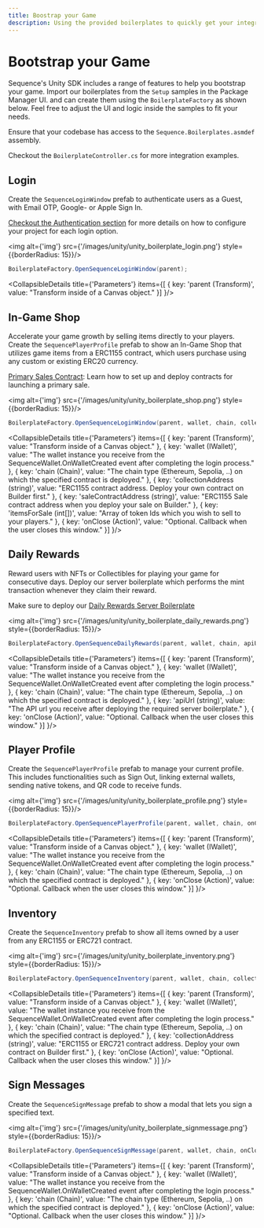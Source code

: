 ```yaml
---
title: Boostrap your Game
description: Using the provided boilerplates to quickly get your integration up and running.
---
```



# Bootstrap your Game

Sequence's Unity SDK includes a range of features to help you bootstrap your game.
Import our boilerplates from the `Setup` samples in the Package Manager UI.
and can create them using the `BoilerplateFactory` as shown below. Feel free to adjust the UI and logic inside the samples to fit your needs.

Ensure that your codebase has access to the `Sequence.Boilerplates.asmdef` assembly.

Checkout the `BoilerplateController.cs` for more integration examples.

## Login

Create the `SequenceLoginWindow` prefab to authenticate users as a Guest, with Email OTP, Google- or Apple Sign In.

[Checkout the Authentication section](/sdk/unity/onboard/authentication/intro) for more details on how to configure
your project for each login option.

<img alt={'img'} src={'/images/unity/unity_boilerplate_login.png'} style={{borderRadius: 15}}/>

```csharp
BoilerplateFactory.OpenSequenceLoginWindow(parent);
```

<CollapsibleDetails title={'Parameters'} items={[
    {
        key: 'parent (Transform)',
        value: "Transform inside of a Canvas object."
    }]
}/>

## In-Game Shop

Accelerate your game growth by selling items directly to your players. Create the `SequencePlayerProfile` prefab to
show an In-Game Shop that utilizes game items from a ERC1155 contract, which users purchase using any custom or
existing ERC20 currency.

[Primary Sales Contract](/solutions/collectibles/contracts/deploy-primary-sales-contract/): Learn how to set up and deploy contracts for launching a primary sale.

<img alt={'img'} src={'/images/unity/unity_boilerplate_shop.png'} style={{borderRadius: 15}}/>

```csharp
BoilerplateFactory.OpenSequenceLoginWindow(parent, wallet, chain, collectionAddress, saleContractAddress, itemsForSale, onClose);
```

<CollapsibleDetails title={'Parameters'} items={[
    {
        key: 'parent (Transform)',
        value: "Transform inside of a Canvas object."
    },
    {
        key: 'wallet (IWallet)',
        value: "The wallet instance you receive from the SequenceWallet.OnWalletCreated event after completing the login process."
    },
    {
        key: 'chain (Chain)',
        value: "The chain type (Ethereum, Sepolia, ..) on which the specified contract is deployed."
    },
    {
        key: 'collectionAddress (string)',
        value: "ERC1155 contract address. Deploy your own contract on Builder first."
    },
    {
        key: 'saleContractAddress (string)',
        value: "ERC1155 Sale contract address when you deploy your sale on Builder."
    },
    {
        key: 'itemsForSale (int[])',
        value: "Array of token Ids which you wish to sell to your players."
    },
    {
        key: 'onClose (Action)',
        value: "Optional. Callback when the user closes this window."
    }]
}/>

## Daily Rewards

Reward users with NFTs or Collectibles for playing your game for consecutive days. Deploy our server boilerplate
which performs the mint transaction whenever they claim their reward.

Make sure to deploy our [Daily Rewards Server Boilerplate](https://github.com/0xsequence-demos/daily-rewards-server-boilerplate)

<img alt={'img'} src={'/images/unity/unity_boilerplate_daily_rewards.png'} style={{borderRadius: 15}}/>

```csharp
BoilerplateFactory.OpenSequenceDailyRewards(parent, wallet, chain, apiUrl, onClose);
```

<CollapsibleDetails title={'Parameters'} items={[
    {
        key: 'parent (Transform)',
        value: "Transform inside of a Canvas object."
    },
    {
        key: 'wallet (IWallet)',
        value: "The wallet instance you receive from the SequenceWallet.OnWalletCreated event after completing the login process."
    },
    {
        key: 'chain (Chain)',
        value: "The chain type (Ethereum, Sepolia, ..) on which the specified contract is deployed."
    },
    {
        key: 'apiUrl (string)',
        value: "The API url you receive after deploying the required server boilerplate."
    },
    {
        key: 'onClose (Action)',
        value: "Optional. Callback when the user closes this window."
    }]
}/>

## Player Profile

Create the `SequencePlayerProfile` prefab to manage your current profile. This includes functionalities such as Sign Out,
linking external wallets, sending native tokens, and QR code to receive funds.

<img alt={'img'} src={'/images/unity/unity_boilerplate_profile.png'} style={{borderRadius: 15}}/>

```csharp
BoilerplateFactory.OpenSequencePlayerProfile(parent, wallet, chain, onClose);
```

<CollapsibleDetails title={'Parameters'} items={[
    {
        key: 'parent (Transform)',
        value: "Transform inside of a Canvas object."
    },
    {
        key: 'wallet (IWallet)',
        value: "The wallet instance you receive from the SequenceWallet.OnWalletCreated event after completing the login process."
    },
    {
        key: 'chain (Chain)',
        value: "The chain type (Ethereum, Sepolia, ..) on which the specified contract is deployed."
    },
    {
        key: 'onClose (Action)',
        value: "Optional. Callback when the user closes this window."
    }]
}/>

## Inventory

Create the `SequenceInventory` prefab to show all items owned by a user from any ERC1155 or ERC721 contract.

<img alt={'img'} src={'/images/unity/unity_boilerplate_inventory.png'} style={{borderRadius: 15}}/>

```csharp
BoilerplateFactory.OpenSequenceInventory(parent, wallet, chain, collectionAddress, onClose);
```

<CollapsibleDetails title={'Parameters'} items={[
    {
        key: 'parent (Transform)',
        value: "Transform inside of a Canvas object."
    },
    {
        key: 'wallet (IWallet)',
        value: "The wallet instance you receive from the SequenceWallet.OnWalletCreated event after completing the login process."
    },
    {
        key: 'chain (Chain)',
        value: "The chain type (Ethereum, Sepolia, ..) on which the specified contract is deployed."
    },
    {
        key: 'collectionAddress (string)',
        value: "ERC1155 or ERC721 contract address. Deploy your own contract on Builder first."
    },
    {
        key: 'onClose (Action)',
        value: "Optional. Callback when the user closes this window."
    }]
}/>

## Sign Messages

Create the `SequenceSignMessage` prefab to show a modal that lets you sign a specified text.

<img alt={'img'} src={'/images/unity/unity_boilerplate_signmessage.png'} style={{borderRadius: 15}}/>

```csharp
BoilerplateFactory.OpenSequenceSignMessage(parent, wallet, chain, onClose);
```

<CollapsibleDetails title={'Parameters'} items={[
    {
        key: 'parent (Transform)',
        value: "Transform inside of a Canvas object."
    },
    {
        key: 'wallet (IWallet)',
        value: "The wallet instance you receive from the SequenceWallet.OnWalletCreated event after completing the login process."
    },
    {
        key: 'chain (Chain)',
        value: "The chain type (Ethereum, Sepolia, ..) on which the specified contract is deployed."
    },
    {
        key: 'onClose (Action)',
        value: "Optional. Callback when the user closes this window."
    }]
}/>
